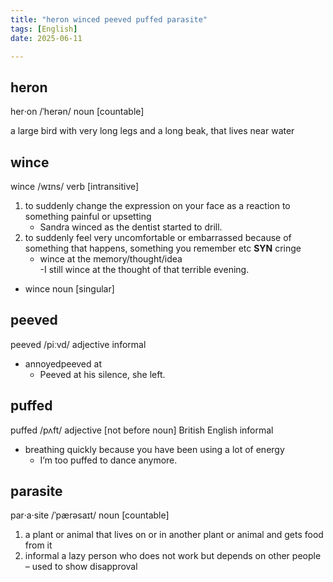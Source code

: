 ```yaml
---
title: "heron winced peeved puffed parasite"
tags: [English]
date: 2025-06-11

---
```


## heron

her‧on /ˈherən/ noun [countable]

a large bird with very long legs and a long beak, that lives near water

## wince

wince /wɪns/ verb [intransitive]

1. to suddenly change the expression on your face as a reaction to something painful or upsetting
   - Sandra winced as the dentist started to drill.
2. to suddenly feel very uncomfortable or embarrassed because of something that happens, something you remember etc **SYN** cringe
   - wince at the memory/thought/idea  
     -I still wince at the thought of that terrible evening.

- wince noun [singular]

## peeved

peeved /piːvd/ adjective informal

- annoyedpeeved at
  - Peeved at his silence, she left.

## puffed

puffed /pʌft/ adjective [not before noun] British English informal

- breathing quickly because you have been using a lot of energy
  - I’m too puffed to dance anymore.

## parasite

par‧a‧site /ˈpærəsaɪt/ noun [countable]

1. a plant or animal that lives on or in another plant or animal and gets food from it
2. informal a lazy person who does not work but depends on other people – used to show disapproval
